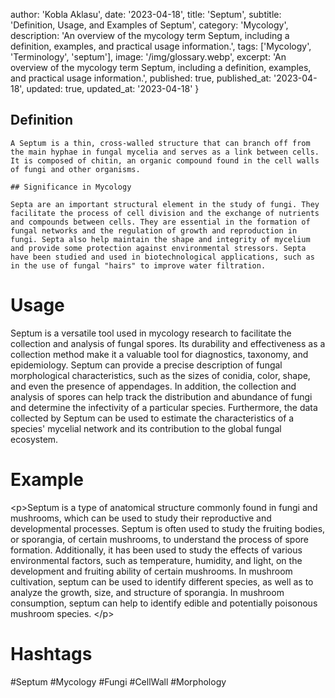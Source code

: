 
  author: 'Kobla Aklasu',
  date: '2023-04-18',
  title: 'Septum',
  subtitle: 'Definition, Usage, and Examples of Septum',
  category: 'Mycology',
  description: 'An overview of the mycology term Septum, including a definition, examples, and practical usage information.',
  tags: ['Mycology', 'Terminology', 'septum'],
  image: '/img/glossary.webp',
  excerpt: 'An overview of the mycology term Septum, including a definition, examples, and practical usage information.',
  published: true,
  published_at: '2023-04-18',
  updated: true,
  updated_at: '2023-04-18'
}




## Definition
    
    A Septum is a thin, cross-walled structure that can branch off from the main hyphae in fungal mycelia and serves as a link between cells. It is composed of chitin, an organic compound found in the cell walls of fungi and other organisms.
    
    ## Significance in Mycology
    
    Septa are an important structural element in the study of fungi. They facilitate the process of cell division and the exchange of nutrients and compounds between cells. They are essential in the formation of fungal networks and the regulation of growth and reproduction in fungi. Septa also help maintain the shape and integrity of mycelium and provide some protection against environmental stressors. Septa have been studied and used in biotechnological applications, such as in the use of fungal "hairs" to improve water filtration.

# Usage

Septum is a versatile tool used in mycology research to facilitate the collection and analysis of fungal spores. Its durability and effectiveness as a collection method make it a valuable tool for diagnostics, taxonomy, and epidemiology. Septum can provide a precise description of fungal morphological characteristics, such as the sizes of conidia, color, shape, and even the presence of appendages. In addition, the collection and analysis of spores can help track the distribution and abundance of fungi and determine the infectivity of a particular species. Furthermore, the data collected by Septum can be used to estimate the characteristics of a species' mycelial network and its contribution to the global fungal ecosystem.

# Example

&lt;p&gt;Septum is a type of anatomical structure commonly found in fungi and mushrooms, which can be used to study their reproductive and developmental processes. Septum is often used to study the fruiting bodies, or sporangia, of certain mushrooms, to understand the process of spore formation. Additionally, it has been used to study the effects of various environmental factors, such as temperature, humidity, and light, on the development and fruiting ability of certain mushrooms. In mushroom cultivation, septum can be used to identify different species, as well as to analyze the growth, size, and structure of sporangia. In mushroom consumption, septum can help to identify edible and potentially poisonous mushroom species. &lt;/p&gt;

# Hashtags

#Septum #Mycology #Fungi #CellWall #Morphology

